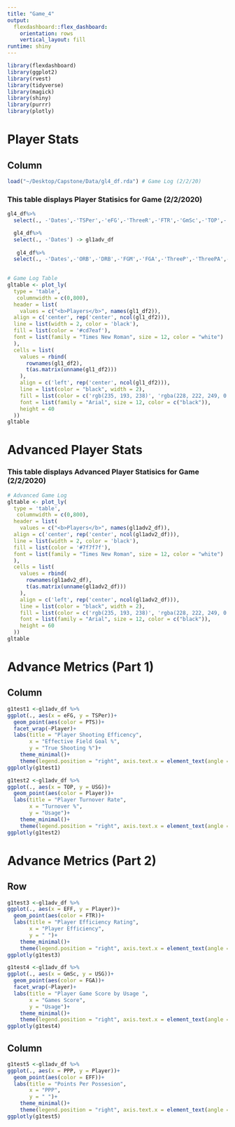 ```yaml
---
title: "Game_4"
output:
  flexdashboard::flex_dashboard:
    orientation: rows
    vertical_layout: fill
runtime: shiny
---
```


```r
library(flexdashboard)
library(ggplot2)
library(rvest)
library(tidyverse)
library(magick)
library(shiny)
library(purrr)
library(plotly)
```

Player Stats
==========================

Column {data-width=650}
-----------------------------------------------------------------------

```r
load("~/Desktop/Capstone/Data/gl4_df.rda") # Game Log (2/2/20)
```

### This table displays Player Statisics for Game (2/2/2020)

```r
gl4_df%>%
  select(., -'Dates',-'TSPer',-'eFG',-'ThreeR',-'FTR',-'GmSc',-'TOP',-'EFF',-'USG',-'POS',-'PPP') -> gl1_df2

  gl4_df%>%
  select(., -'Dates') -> gl1adv_df
  
   gl4_df%>%
  select(., -'Dates',-'ORB',-'DRB',-'FGM',-'FGA',-'ThreeP',-'ThreePA',-'FT',-'FTA',-'FGP',-'ThreePer',-'FTP',) -> gl1adv2_df
      

# Game Log Table 
gltable <- plot_ly(
  type = 'table',
   columnwidth = c(0,800),
  header = list(
    values = c("<b>Players</b>", names(gl1_df2)),
  align = c('center', rep('center', ncol(gl1_df2))),
  line = list(width = 2, color = 'black'),
  fill = list(color = '#cd7eaf'),
  font = list(family = "Times New Roman", size = 12, color = "white")
  ),
  cells = list(
    values = rbind(
      rownames(gl1_df2), 
      t(as.matrix(unname(gl1_df2)))
    ),
    align = c('left', rep('center', ncol(gl1_df2))),
    line = list(color = "black", width = 2),
    fill = list(color = c('rgb(235, 193, 238)', 'rgba(228, 222, 249, 0.65)')),
    font = list(family = "Arial", size = 12, color = c("black")),
    height = 40
  ))
gltable
```

Advanced Player Stats 
==========================


### This table displays Advanced Player Statisics for Game (2/2/2020)
```r
# Advanced Game Log 
gltable <- plot_ly(
  type = 'table',
   columnwidth = c(0,800),
  header = list(
    values = c("<b>Players</b>", names(gl1adv2_df)),
  align = c('center', rep('center', ncol(gl1adv2_df))),
  line = list(width = 2, color = 'black'),
  fill = list(color = '#7f7f7f'),
  font = list(family = "Times New Roman", size = 12, color = "white")
  ),
  cells = list(
    values = rbind(
      rownames(gl1adv2_df), 
      t(as.matrix(unname(gl1adv2_df)))
    ),
    align = c('left', rep('center', ncol(gl1adv2_df))),
    line = list(color = "black", width = 2),
    fill = list(color = c('rgb(235, 193, 238)', 'rgba(228, 222, 249, 0.65)')),
    font = list(family = "Arial", size = 12, color = c("black")),
    height = 60
  ))
gltable
```


Advance Metrics (Part 1)
==========================

Column
-----------------------------------

```r
g1test1 <-gl1adv_df %>% 
ggplot(., aes(x = eFG, y = TSPer))+
  geom_point(aes(color = PTS))+
  facet_wrap(~Player)+
  labs(title = "Player Shooting Efficency",
       x = "Effective Field Goal %",
       y = "True Shooting %")+
    theme_minimal()+
    theme(legend.position = "right", axis.text.x = element_text(angle = 45)) 
ggplotly(g1test1)
```


```r
g1test2 <-gl1adv_df %>% 
ggplot(., aes(x = TOP, y = USG))+
  geom_point(aes(color = Player))+
  labs(title = "Player Turnover Rate",
       x = "Turnover %",
       y = "Usage")+
    theme_minimal()+
    theme(legend.position = "right", axis.text.x = element_text(angle = 45)) 
ggplotly(g1test2)


```

Advance Metrics (Part 2)
==========================

Row 
-----------------------------------

```r
g1test3 <-gl1adv_df %>% 
ggplot(., aes(x = EFF, y = Player))+
  geom_point(aes(color = FTR))+
  labs(title = "Player Efficiency Rating",
       x = "Player Efficiency",
       y = " ")+
    theme_minimal()+
    theme(legend.position = "right", axis.text.x = element_text(angle = 45)) 
ggplotly(g1test3)
```

```r
g1test4 <-gl1adv_df %>% 
ggplot(., aes(x = GmSc, y = USG))+
  geom_point(aes(color = FGA))+
  facet_wrap(~Player)+
  labs(title = "Player Game Score by Usage ",
       x = "Games Score",
       y = "Usage")+
    theme_minimal()+
    theme(legend.position = "right", axis.text.x = element_text(angle = 45)) 
ggplotly(g1test4)

```

Column
-----------------------------------

```r
g1test5 <-gl1adv_df %>% 
ggplot(., aes(x = PPP, y = Player))+
  geom_point(aes(color = EFF))+
  labs(title = "Points Per Possesion",
       x = "PPP",
       y = " ")+
    theme_minimal()+
    theme(legend.position = "right", axis.text.x = element_text(angle = 45)) 
ggplotly(g1test5)
```